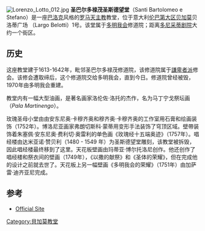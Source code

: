 {{Infobox religious building
| building_name   = 圣巴尔多禄茂圣斯德望堂
| image       = Chiesa di San Bartolomeo, Bergamo.jpg
| image_size      = 200px
| location              = 意大利[[伦巴第大区|伦巴第大区]][[贝加莫|贝加莫]]
| geo                   =  {{Coord|45.69583|N|9.67153|E|type:landmark|display=title}}
| religious_affiliation =[[罗马天主教|罗马天主教]]
| architecture          =yes
| architect             = 安东·玛丽亚·卡内瓦
| architecture_type     = 教堂
| architecture_style    = 文艺复兴
| facade_direction      = 1613
| groundbreaking        = 1642
| length                = 60米
| width                 = 14米
}}
[[File:Lorenzo_Lotto_012.jpg|thumb]]
'''圣巴尔多禄茂圣斯德望堂'''（Santi Bartolomeo e Stefano）是一座[[巴洛克|巴洛克]]风格的[[罗马天主教|罗马天主教]]教堂，位于意大利[[伦巴第大区|伦巴第大区]][[贝加莫|贝加莫]]贝洛蒂广场 （Largo Belotti）1号。该堂属于[[多明我会|多明我会]]修道院；距离[[多尼采蒂剧院|多尼采蒂剧院]]大约一个街区。

==历史==
这座教堂建于1613-1642年，毗邻圣巴尔多禄茂修道院，该修道院属于[[謙卑者派|謙卑者派]]修会。该修会遭取缔后，这个修道院交给多明我会，直到今日。修道院曾经被毁，1970年由多明我会重建。

教堂内有一幅大型油画，是著名画家洛伦佐·洛托的杰作，名为马丁宁戈祭坛画（''Pala Martinengo''）。

玫瑰圣母小堂由由安东尼奥·卡穆齐奥和穆齐奥·卡穆齐奥的工作室用石膏和绘画装饰（1752年）。博洛尼亚画家弗朗切斯科·蒙蒂用变形手法装饰了穹顶区域。壁帶装饰着朱塞佩·安东尼奥·费利切·奥雷利的单色画《玫瑰经十五端奥迹》（1757年）。唱经楼由达米亚诺·赞贝利（1480 - 1549 年）为圣斯德望堂雕刻，该教堂被拆毁，因此唱经楼最终移到了这里。天花板壁画由玛蒂亚·博尔托洛尼创作。他还创作了唱经楼和祭衣间的壁画（1749年），《以撒的献祭》和《圣体的荣耀》，但在完成他的设计之前就去世了。天花板上另一幅壁画《多明我会的荣耀》（1751年）由加萨雷·迪齐亚尼完成。

== 参考 ==
{{reflist}}
*[https://web.archive.org/web/20160417010852/http://www.domenicanibg.it/chiesa.html Official Site]
[[Category:貝加莫教堂|Category:貝加莫教堂]]